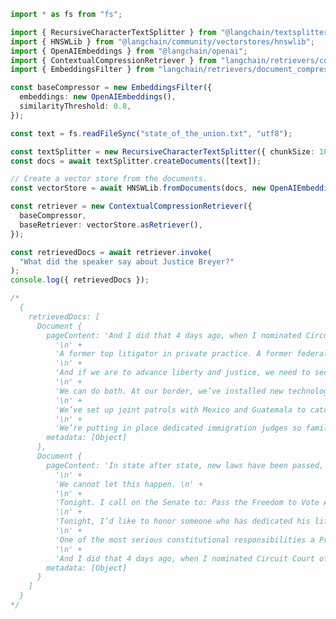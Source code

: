 ```typescript
import * as fs from "fs";

import { RecursiveCharacterTextSplitter } from "@langchain/textsplitters";
import { HNSWLib } from "@langchain/community/vectorstores/hnswlib";
import { OpenAIEmbeddings } from "@langchain/openai";
import { ContextualCompressionRetriever } from "langchain/retrievers/contextual_compression";
import { EmbeddingsFilter } from "langchain/retrievers/document_compressors/embeddings_filter";

const baseCompressor = new EmbeddingsFilter({
  embeddings: new OpenAIEmbeddings(),
  similarityThreshold: 0.8,
});

const text = fs.readFileSync("state_of_the_union.txt", "utf8");

const textSplitter = new RecursiveCharacterTextSplitter({ chunkSize: 1000 });
const docs = await textSplitter.createDocuments([text]);

// Create a vector store from the documents.
const vectorStore = await HNSWLib.fromDocuments(docs, new OpenAIEmbeddings());

const retriever = new ContextualCompressionRetriever({
  baseCompressor,
  baseRetriever: vectorStore.asRetriever(),
});

const retrievedDocs = await retriever.invoke(
  "What did the speaker say about Justice Breyer?"
);
console.log({ retrievedDocs });

/*
  {
    retrievedDocs: [
      Document {
        pageContent: 'And I did that 4 days ago, when I nominated Circuit Court of Appeals Judge Ketanji Brown Jackson. One of our nation’s top legal minds, who will continue Justice Breyer’s legacy of excellence. \n' +
          '\n' +
          'A former top litigator in private practice. A former federal public defender. And from a family of public school educators and police officers. A consensus builder. Since she’s been nominated, she’s received a broad range of support—from the Fraternal Order of Police to former judges appointed by Democrats and Republicans. \n' +
          '\n' +
          'And if we are to advance liberty and justice, we need to secure the Border and fix the immigration system. \n' +
          '\n' +
          'We can do both. At our border, we’ve installed new technology like cutting-edge scanners to better detect drug smuggling.  \n' +
          '\n' +
          'We’ve set up joint patrols with Mexico and Guatemala to catch more human traffickers.  \n' +
          '\n' +
          'We’re putting in place dedicated immigration judges so families fleeing persecution and violence can have their cases heard faster.',
        metadata: [Object]
      },
      Document {
        pageContent: 'In state after state, new laws have been passed, not only to suppress the vote, but to subvert entire elections. \n' +
          '\n' +
          'We cannot let this happen. \n' +
          '\n' +
          'Tonight. I call on the Senate to: Pass the Freedom to Vote Act. Pass the John Lewis Voting Rights Act. And while you’re at it, pass the Disclose Act so Americans can know who is funding our elections. \n' +
          '\n' +
          'Tonight, I’d like to honor someone who has dedicated his life to serve this country: Justice Stephen Breyer—an Army veteran, Constitutional scholar, and retiring Justice of the United States Supreme Court. Justice Breyer, thank you for your service. \n' +
          '\n' +
          'One of the most serious constitutional responsibilities a President has is nominating someone to serve on the United States Supreme Court. \n' +
          '\n' +
          'And I did that 4 days ago, when I nominated Circuit Court of Appeals Judge Ketanji Brown Jackson. One of our nation’s top legal minds, who will continue Justice Breyer’s legacy of excellence.',
        metadata: [Object]
      }
    ]
  }
*/
```